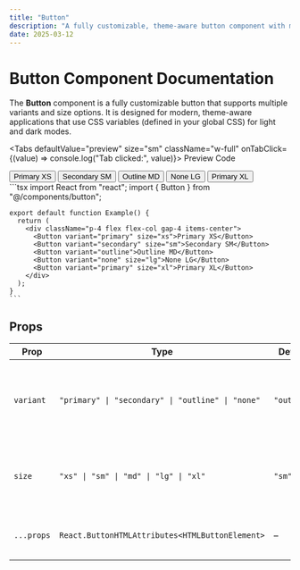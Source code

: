 ```yaml
---
title: "Button"
description: "A fully customizable, theme-aware button component with multiple variants and sizes, perfect for modern web applications. Ideal for developers looking for flexible UI elements in both light and dark modes."
date: 2025-03-12
---
```


# Button Component Documentation

The **Button** component is a fully customizable button that supports multiple variants and size options. It is designed for modern, theme-aware applications that use CSS variables (defined in your global CSS) for light and dark modes.

<Tabs defaultValue="preview" size="sm" className="w-full" onTabClick={(value) => console.log("Tab clicked:", value)}>
  <TabsList className="grid w-full md:w-[30%] grid-cols-2">
    <Tab value="preview">Preview</Tab>
    <Tab value="code">Code</Tab>
  </TabsList>
  <TabsContent value="preview">
    <Preview>
      <div className="flex flex-col gap-4 items-center">
        <Button variant="primary" size="xs">Primary XS</Button>
        <Button variant="secondary" size="sm">Secondary SM</Button>
        <Button variant="outline" size="md">Outline MD</Button>
        <Button variant="none" size="lg">None LG</Button>
        <Button variant="primary" size="xl">Primary XL</Button>
      </div>
    </Preview>
  </TabsContent>
  <TabsContent value="code">
    ```tsx
    import React from "react";
    import { Button } from "@/components/button";
    
    export default function Example() {
      return (
        <div className="p-4 flex flex-col gap-4 items-center">
          <Button variant="primary" size="xs">Primary XS</Button>
          <Button variant="secondary" size="sm">Secondary SM</Button>
          <Button variant="outline">Outline MD</Button>
          <Button variant="none" size="lg">None LG</Button>
          <Button variant="primary" size="xl">Primary XL</Button>
        </div>
      );
    }
    ```
  </TabsContent>
</Tabs>

## Props

| Prop       | Type                                             | Default   | Description                                                               |
|------------|-------------------------------------------------|-----------|---------------------------------------------------------------------------|
| `variant`  | `"primary" \| "secondary" \| "outline" \| "none"` | `"outline"` | Defines the button style variant. Uses theme-aware CSS variables.         |
| `size`     | `"xs" \| "sm" \| "md" \| "lg" \| "xl"`         | `"sm"`    | Controls the size of the button (affecting padding, font-size).           |
| `...props` | `React.ButtonHTMLAttributes<HTMLButtonElement>` | –         | Supports all standard button attributes.                                  |

